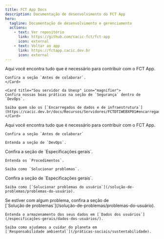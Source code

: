 ```yaml
---
title: FCT App Docs
description: Documentação de desenvolvimento do FCT App
hero:
  tagline: Documentação de desenvolvimento e gerenciamento
  actions:
    - text: Ver repositório
      link: https://github.com/cacic-fct/fct-app
      icon: external
    - text: Voltar ao app
      link: https://fctapp.cacic.dev.br
      icon: external
---
```



<CardGrid>
	<Card title="Sou desenvolvedor" icon="seti:json">
		Aqui você encontra tudo que é necessário para contribuir com o FCT App.

    Confira a seção `Antes de colaborar`.
    </Card>

    <Card title="Sou servidor da Unesp" icon="magnifier">
    Confira nossas boas práticas na seção de `Segurança` dentro de `DevOps`.

    Saiba quem são os [`Encarregados de dados e de infraestrutura`](https://cacic.dev.br/docs/Recursos/Servidores/FCTDTIWEBXP01#encarregados/).
    </Card>

  <Card title="Sou DevOps" icon="rocket">
    Aqui você encontra tudo que é necessário para contribuir com o FCT App.

    Confira a seção `Antes de colaborar`

    Entenda a seção de `DevOps`.
  </Card>

  <Card title="Sou administrador" icon="laptop">
    Confira a seção de `Especificações gerais`.

    Entenda os `Procedimentos`.

    Saiba como `Solucionar problemas`.
  </Card>

  <Card title="Sou organizador" icon="document">
    Confira a seção de `Especificações gerais`.

    Saiba como [`Solucionar problemas do usuário`](/solução-de-problemas/problemas-do-usuário).
  </Card>

  <Card title="Sou usuário" icon="open-book">
    Se estiver com algum problema, confira a seção de [`Solução de problemas`](/solução-de-problemas/problemas-do-usuário).

    Entenda o armazenamento dos seus dados em [`Dados dos usuários`](/especificações-gerais/dados-dos-usuários/).

    Saiba como ajudamos a cuidar do planeta em [`Responsabilidade ambiental`](/práticas-sociais/sustentabilidade).
  </Card>

</CardGrid>
